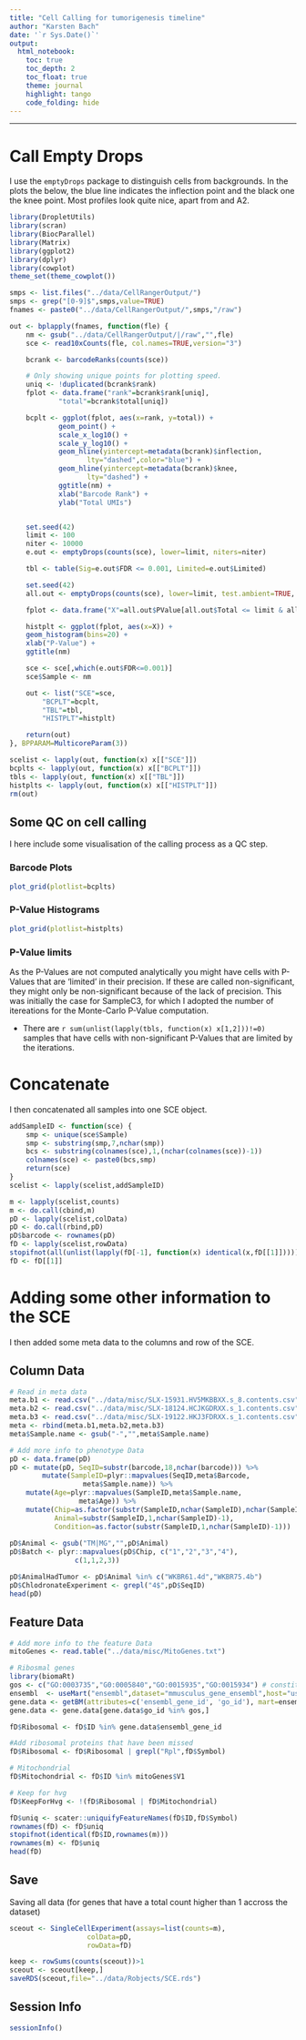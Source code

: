 ```yaml
---
title: "Cell Calling for tumorigenesis timeline"
author: "Karsten Bach"
date: '`r Sys.Date()`'
output:
  html_notebook:
    toc: true
    toc_depth: 2
    toc_float: true
    theme: journal
    highlight: tango
    code_folding: hide
---
```

***

# Call Empty Drops

I use the `emptyDrops` package to distinguish cells from backgrounds.
In the plots the below, the blue line indicates the inflection point and the black one the knee point.
Most profiles look quite nice, apart from and A2.

```r
library(DropletUtils)
library(scran)
library(BiocParallel)
library(Matrix)
library(ggplot2)
library(dplyr)
library(cowplot)
theme_set(theme_cowplot())

smps <- list.files("../data/CellRangerOutput/")
smps <- grep("[0-9]$",smps,value=TRUE)
fnames <- paste0("../data/CellRangerOutput/",smps,"/raw")

out <- bplapply(fnames, function(fle) {
    nm <- gsub("../data/CellRangerOutput/|/raw","",fle)
    sce <- read10xCounts(fle, col.names=TRUE,version="3")

    bcrank <- barcodeRanks(counts(sce))

    # Only showing unique points for plotting speed.
    uniq <- !duplicated(bcrank$rank)
    fplot <- data.frame("rank"=bcrank$rank[uniq],
			"total"=bcrank$total[uniq]) 

    bcplt <- ggplot(fplot, aes(x=rank, y=total)) +
			geom_point() +
			scale_x_log10() +
			scale_y_log10() +
			geom_hline(yintercept=metadata(bcrank)$inflection,
				   lty="dashed",color="blue") +
			geom_hline(yintercept=metadata(bcrank)$knee,
				   lty="dashed") +
			ggtitle(nm) +
			xlab("Barcode Rank") +
			ylab("Total UMIs")


    set.seed(42)
    limit <- 100   
    niter <- 10000
    e.out <- emptyDrops(counts(sce), lower=limit, niters=niter)

    tbl <- table(Sig=e.out$FDR <= 0.001, Limited=e.out$Limited)

    set.seed(42)
    all.out <- emptyDrops(counts(sce), lower=limit, test.ambient=TRUE, niter=niter)

    fplot <- data.frame("X"=all.out$PValue[all.out$Total <= limit & all.out$Total > 0])

    histplt <- ggplot(fplot, aes(x=X)) +
	geom_histogram(bins=20) +
	xlab("P-Value") +
	ggtitle(nm) 

    sce <- sce[,which(e.out$FDR<=0.001)]
    sce$Sample <- nm

    out <- list("SCE"=sce,
		"BCPLT"=bcplt,
		"TBL"=tbl,
		"HISTPLT"=histplt)

    return(out)
}, BPPARAM=MulticoreParam(3))

scelist <- lapply(out, function(x) x[["SCE"]])
bcplts <- lapply(out, function(x) x[["BCPLT"]])
tbls <- lapply(out, function(x) x[["TBL"]])
histplts <- lapply(out, function(x) x[["HISTPLT"]])
rm(out)
```

## Some QC on cell calling

I here include some visualisation of the calling process as a QC step.

### Barcode Plots
```r
plot_grid(plotlist=bcplts)
```

### P-Value Histograms
```r
plot_grid(plotlist=histplts)
```

### P-Value limits
As the P-Values are not computed analytically you might have cells with P-Values that are 'limited' in their precision. If these are called non-significant, they might only be non-significant because of the lack of precision. This was initially the case for SampleC3, for which I adopted the number of itereations for the Monte-Carlo P-Value computation. 

- There are `r sum(unlist(lapply(tbls, function(x) x[1,2]))!=0)` samples that have cells with non-significant P-Values that are limited by the iterations. 


# Concatenate 
I then concatenated all samples into one SCE object.

```r
addSampleID <- function(sce) {
    smp <- unique(sce$Sample)
    smp <- substring(smp,7,nchar(smp))
    bcs <- substring(colnames(sce),1,(nchar(colnames(sce))-1))
    colnames(sce) <- paste0(bcs,smp)
    return(sce)
}
scelist <- lapply(scelist,addSampleID)

m <- lapply(scelist,counts)
m <- do.call(cbind,m)
pD <- lapply(scelist,colData)
pD <- do.call(rbind,pD)
pD$barcode <- rownames(pD)
fD <- lapply(scelist,rowData)
stopifnot(all(unlist(lapply(fD[-1], function(x) identical(x,fD[[1]])))))
fD <- fD[[1]]
```

# Adding some other information to the SCE

I then added some meta data to the columns and row of the SCE.

## Column Data
```r
# Read in meta data
meta.b1 <- read.csv("../data/misc/SLX-15931.HV5MKBBXX.s_8.contents.csv",stringsAsFactors=FALSE)
meta.b2 <- read.csv("../data/misc/SLX-18124.HCJKGDRXX.s_1.contents.csv",stringsAsFactors=FALSE)
meta.b3 <- read.csv("../data/misc/SLX-19122.HKJ3FDRXX.s_1.contents.csv",stringsAsFactors=FALSE)
meta <- rbind(meta.b1,meta.b2,meta.b3)
meta$Sample.name <- gsub("-","",meta$Sample.name) 

# Add more info to phenotype Data
pD <- data.frame(pD)
pD <- mutate(pD, SeqID=substr(barcode,18,nchar(barcode))) %>%
        mutate(SampleID=plyr::mapvalues(SeqID,meta$Barcode,
				  meta$Sample.name)) %>%
	mutate(Age=plyr::mapvalues(SampleID,meta$Sample.name,
			     meta$Age)) %>%
	mutate(Chip=as.factor(substr(SampleID,nchar(SampleID),nchar(SampleID))),
	       Animal=substr(SampleID,1,nchar(SampleID)-1),
	       Condition=as.factor(substr(SampleID,1,nchar(SampleID)-1)))
    
pD$Animal <- gsub("TM|MG","",pD$Animal)
pD$Batch <- plyr::mapvalues(pD$Chip, c("1","2","3","4"),
			    c(1,1,2,3))

pD$AnimalHadTumor <- pD$Animal %in% c("WKBR61.4d","WKBR75.4b")
pD$ChlodronateExperiment <- grepl("4$",pD$SeqID)
head(pD)
```

## Feature Data

```r
# Add more info to the feature Data
mitoGenes <- read.table("../data/misc/MitoGenes.txt")

# Ribosmal genes
library(biomaRt)
gos <- c("GO:0003735","G0:0005840","GO:0015935","GO:0015934") # constituents of ribosome
ensembl  <- useMart("ensembl",dataset="mmusculus_gene_ensembl",host="useast.ensembl.org") # at the time of writing the ensembl.org had issues
gene.data <- getBM(attributes=c('ensembl_gene_id', 'go_id'), mart=ensembl)
gene.data <- gene.data[gene.data$go_id %in% gos,]

fD$Ribosomal <- fD$ID %in% gene.data$ensembl_gene_id

#Add ribosomal proteins that have been missed
fD$Ribosomal <- fD$Ribosomal | grepl("Rpl",fD$Symbol)

# Mitochondrial
fD$Mitochondrial <- fD$ID %in% mitoGenes$V1

# Keep for hvg
fD$KeepForHvg <- !(fD$Ribosomal | fD$Mitochondrial)

fD$uniq <- scater::uniquifyFeatureNames(fD$ID,fD$Symbol)
rownames(fD) <- fD$uniq
stopifnot(identical(fD$ID,rownames(m)))
rownames(m) <- fD$uniq
head(fD)
```

## Save
Saving all data (for genes that have a total count higher than 1 accross the dataset)
```r
sceout <- SingleCellExperiment(assays=list(counts=m),
			       colData=pD,
			       rowData=fD)

keep <- rowSums(counts(sceout))>1
sceout <- sceout[keep,]
saveRDS(sceout,file="../data/Robjects/SCE.rds")
```

## Session Info
```r
sessionInfo()
```
